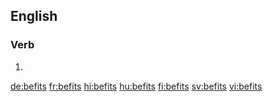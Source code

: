 ==English==

===Verb===
{{head|en|verb form}}

# {{en-third-person singular of|befit}}

[[de:befits]]
[[fr:befits]]
[[hi:befits]]
[[hu:befits]]
[[fi:befits]]
[[sv:befits]]
[[vi:befits]]